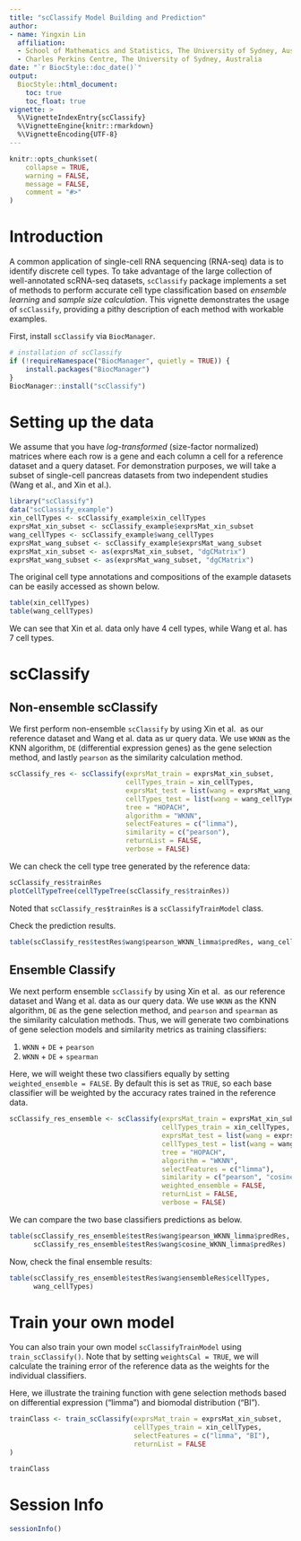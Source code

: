 ```yaml
---
title: "scClassify Model Building and Prediction"
author:
- name: Yingxin Lin
  affiliation: 
  - School of Mathematics and Statistics, The University of Sydney, Australia
  - Charles Perkins Centre, The University of Sydney, Australia
date: "`r BiocStyle::doc_date()`"
output:
  BiocStyle::html_document:
    toc: true
    toc_float: true
vignette: >
  %\VignetteIndexEntry{scClassify}
  %\VignetteEngine{knitr::rmarkdown}
  %\VignetteEncoding{UTF-8}
---
```

  
  
```r
knitr::opts_chunk$set(
    collapse = TRUE,
    warning = FALSE,
    message = FALSE,
    comment = "#>"
)
```





# Introduction

A common application of single-cell RNA sequencing (RNA-seq) data is 
to identify discrete cell types. To take advantage of the large collection 
of well-annotated scRNA-seq datasets, `scClassify` package implements 
a set of methods to perform accurate cell type classification based on 
*ensemble learning* and *sample size calculation*. 
This vignette demonstrates the usage of `scClassify`, 
providing a pithy description of each method with workable examples. 

First, install `scClassify` via `BiocManager`.

```r
# installation of scClassify
if (!requireNamespace("BiocManager", quietly = TRUE)) {
    install.packages("BiocManager")
}
BiocManager::install("scClassify")
```

# Setting up the data

We assume that you have *log-transformed* (size-factor normalized) matrices 
where each row is a gene and each column a cell for a reference dataset 
and a query dataset. For demonstration purposes, we will take a subset of 
single-cell pancreas datasets from two independent studies 
(Wang et al., and Xin et al.).


```r
library("scClassify")
data("scClassify_example")
xin_cellTypes <- scClassify_example$xin_cellTypes
exprsMat_xin_subset <- scClassify_example$exprsMat_xin_subset
wang_cellTypes <- scClassify_example$wang_cellTypes
exprsMat_wang_subset <- scClassify_example$exprsMat_wang_subset
exprsMat_xin_subset <- as(exprsMat_xin_subset, "dgCMatrix")
exprsMat_wang_subset <- as(exprsMat_wang_subset, "dgCMatrix")
```


The original cell type annotations and compositions of the example datasets 
can be easily accessed as shown below.


```r
table(xin_cellTypes)
table(wang_cellTypes)
```

We can see that Xin et al. data only have 4 cell types, 
while Wang et al. has 7 cell types.


# scClassify



## Non-ensemble scClassify

We first perform non-ensemble `scClassify` by using Xin et al. 
as our reference dataset and Wang et al. data as ur query data. 
We use `WKNN` as the KNN algorithm, `DE` (differential expression genes) 
as the gene selection method, and lastly `pearson` as 
the similarity calculation method.

```r
scClassify_res <- scClassify(exprsMat_train = exprsMat_xin_subset,
                             cellTypes_train = xin_cellTypes,
                             exprsMat_test = list(wang = exprsMat_wang_subset),
                             cellTypes_test = list(wang = wang_cellTypes),
                             tree = "HOPACH",
                             algorithm = "WKNN",
                             selectFeatures = c("limma"),
                             similarity = c("pearson"),
                             returnList = FALSE,
                             verbose = FALSE)

```

We can check the cell type tree generated by the reference data:

```r
scClassify_res$trainRes
plotCellTypeTree(cellTypeTree(scClassify_res$trainRes))
```

Noted that `scClassify_res$trainRes` is a `scClassifyTrainModel` class.


Check the prediction results.

```r
table(scClassify_res$testRes$wang$pearson_WKNN_limma$predRes, wang_cellTypes)
```




## Ensemble Classify


We next perform ensemble `scClassify` by using Xin et al. 
as our reference dataset and Wang et al. data as our query data. 
We use `WKNN` as the KNN algorithm, `DE` as the gene selection method, 
and `pearson` and `spearman` as the similarity calculation methods. 
Thus, we will generate two combinations of gene selection models and 
similarity metrics as training classifiers: 

1. `WKNN` + `DE` + `pearson`
2. `WKNN` + `DE` + `spearman`

Here, we will weight these two classifiers equally by setting 
`weighted_ensemble = FALSE`. By default this is set as `TRUE`, 
so each base classifier will be weighted by the accuracy rates trained 
in the reference data.

```r
scClassify_res_ensemble <- scClassify(exprsMat_train = exprsMat_xin_subset,
                                      cellTypes_train = xin_cellTypes,
                                      exprsMat_test = list(wang = exprsMat_wang_subset),
                                      cellTypes_test = list(wang = wang_cellTypes),
                                      tree = "HOPACH",
                                      algorithm = "WKNN",
                                      selectFeatures = c("limma"),
                                      similarity = c("pearson", "cosine"),
                                      weighted_ensemble = FALSE,
                                      returnList = FALSE,
                                      verbose = FALSE)

```

We can compare the two base classifiers predictions as below.

```r
table(scClassify_res_ensemble$testRes$wang$pearson_WKNN_limma$predRes,
      scClassify_res_ensemble$testRes$wang$cosine_WKNN_limma$predRes)
```


Now, check the final ensemble results:


```r
table(scClassify_res_ensemble$testRes$wang$ensembleRes$cellTypes, 
      wang_cellTypes)
```




# Train your own model

You can also train your own model `scClassifyTrainModel` using 
`train_scClassify()`. Note that by setting `weightsCal = TRUE`,
we will calculate the training error of the reference data as 
the weights for the individual classifiers.

Here, we illustrate the training function with gene selection methods 
based on differential expression ("limma") and biomodal distribution ("BI").

```r
trainClass <- train_scClassify(exprsMat_train = exprsMat_xin_subset,
                               cellTypes_train = xin_cellTypes,
                               selectFeatures = c("limma", "BI"),
                               returnList = FALSE
)
```


```r
trainClass
```



# Session Info

```r
sessionInfo()
```
